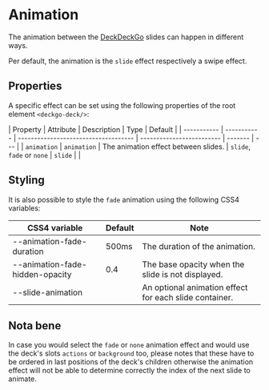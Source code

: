 
<Meta title="Deck/Animation" />

# Animation

The animation between the [DeckDeckGo] slides can happen in different ways.

Per default, the animation is the `slide` effect respectively a swipe effect.

## Properties

A specific effect can be set using the following properties of the root element `<deckgo-deck/>`:

| Property    | Attribute   | Description                          | Type                      | Default |
| ----------- | ----------- | ------------------------------------ | ------------------------- | ------- | --- |
| `animation` | `animation` | The animation effect between slides. | `slide`, `fade` or `none` | `slide` |     |

## Styling

It is also possible to style the `fade` animation using the following CSS4 variables:

| CSS4 variable                   | Default | Note                                                   |
| ------------------------------- | ------- | ------------------------------------------------------ |
| --animation-fade-duration       | 500ms   | The duration of the animation.                         |
| --animation-fade-hidden-opacity | 0.4     | The base opacity when the slide is not displayed.      |
| --slide-animation               |         | An optional animation effect for each slide container. |

## Nota bene

In case you would select the `fade` or `none` animation effect and would use the deck's slots `actions` or `background` too, please notes that these have to be ordered in last positions of the deck's children otherwise the animation effect will not be able to determine correctly the index of the next slide to animate.

[deckdeckgo]: https://deckdeckgo.com
